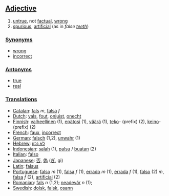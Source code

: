==[[Adjective]]==

#[[untrue]], not [[factual]], [[wrong]]
#[[spurious]], [[artificial]] (as in ''false [[tooth|teeth]]'')

===[[Synonym]]s===
*[[wrong]]
*[[incorrect]]

===[[Antonym]]s===
*[[true]]
*[[real]]

===[[Translation]]s===
*[[Catalan]]: [[fals]] ''m'', [[falsa]] ''f''
*[[Dutch]]: [[vals]], [[fout]], [[onjuist]], [[onecht]]
*[[Finnish]]: [[valheellinen]] (1), [[epätosi]] (1), [[väärä]] (1), [[teko]]- (prefix) (2), [[keino]]- (prefix) (2)
*[[French]]: [[faux]], [[incorrect]]
*[[German]]: [[falsch]] (1,2), [[unwahr]] (1)
*[[Hebrew]]: [[לא נכון]]
*[[Indonesian]]: [[salah]] (1), [[palsu]] / [[buat|buatan]] (2)
*[[Italian]]: [[falso]]
*[[Japanese]]: [[否]], [[偽]] ([[ぎ]], gi)
*[[Latin]]: [[falsus]]
*[[Portuguese]]: [[falso]] ''m'' (1), [[falsa]] ''f'' (1), [[errado]] ''m'' (1),  [[errada]] ''f'' (1), [[falso]] (2) ''m'', [[falsa]] ''f'' (2), [[artificial]] (2)
*[[Romanian]]: [[fals]] ''n'' (1,2); [[neadevăr]] ''n'' (1);
*[[Swedish]]: [[dolsk]], [[falsk]], [[osann]]